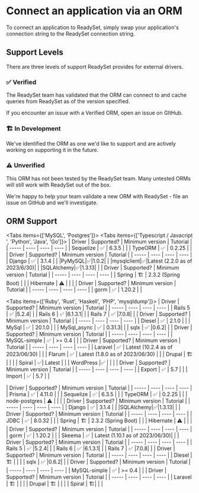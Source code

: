 
# Connect an application via an ORM
To connect an application to ReadySet, simply swap your application's connection string to the ReadySet connection string.

## Support Levels 
There are three levels of support ReadySet provides for external drivers.

### ✅ Verified

The ReadySet team has validated that the ORM can connect to and cache queries from ReadySet as of the version specified.

If you encounter an issue with a Verified ORM, open an issue on GItHub.

### 🏗️ In Development

We've identified the ORM as one we'd like to support and are actively working on supporting it in the future.

### ⚠️ Unverified

This ORM has not been tested by the ReadySet team. Many untested ORMs will still work with ReadySet out of the box.

We're happy to help your team validate a new ORM with ReadySet - file an issue on GitHub and we'll investigate.

## ORM Support
<Tabs items={['MySQL', 'Postgres']}>
<Tab>
<Tabs items={['Typescript / Javacript ', 'Python', 'Java', 'Go']}>
<Tab>
| Driver   | Supported? | Minimum version | Tutorial | 
| ----- | ---- | ---- | ---- |
| Sequelize | ✅ |  6.3.5 | |
| TypeORM | ✅ | 0.2.25 | |
</Tab>
<Tab>
| Driver   | Supported? | Minimum version | Tutorial | 
| ----- | ---- | ---- | ---- |
| Django  | ✅ | 3.1.4 | |
|PyMySQL|✅|1.0.2| |
|mysqlclient|✅|Latest (2.2.0 as of 2023/6/30)| |
|SQLAlchemy|✅|1.3.13| |
</Tab>
<Tab>
| Driver   | Supported? | Minimum version | Tutorial | 
| ----- | ---- | ---- | ---- |
| Spring | 🏗️ | 2.3.2 (Spring Boot) | |
| Hibernate  |  ⚠️   |   | |
</Tab>
<Tab>
| Driver   | Supported? | Minimum version | Tutorial | 
| ----- | ---- | ---- | ---- |
| gorm  |  ✅ | 1.20.2 | |
</Tab>
</Tabs>

<Tabs items={['Ruby', 'Rust', 'Haskell', 'PHP', 'mysqldump']}>
<Tab>
| Driver   | Supported? | Minimum version | Tutorial | 
| ----- | ---- | ---- | ---- |
| Rails 5 | ✅ |5.2.4| |
| Rails 6 | ✅ |6.1.3.1| |
| Rails 7 | ✅ |7.0.8| |
</Tab>
<Tab>
| Driver   | Supported? | Minimum version | Tutorial | 
| ----- | ---- | ---- | ---- |
| Diesel |  ✅   | 2.1.0 | |
| MySql | ✅ | 20.1.0  | |
| MySql_async | ✅ | 0.31.3| |
| sqlx | ✅ |0.6.2| |
</Tab>
<Tab>
| Driver   | Supported? | Minimum version | Tutorial | 
| ----- | ---- | ---- | ---- |
| MySQL-simple |  ✅  | >= 0.4 | |
</Tab>
<Tab>
| Driver   | Supported? | Minimum version | Tutorial | 
| ----- | ---- | ---- | ---- |
| Laravel |  ✅  | Latest (10.2.4 as of 2023/06/30) | |
| Flarum |  ✅  | Latest (1.8.0 as of 2023/06/30) | |
| Drupal |  🏗️  | | |
| Spiral | ✅| Latest | |
| WordPress |✅ | | |
</Tab>
<Tab>
| Driver   | Supported? | Minimum version | Tutorial | 
| ----- | ---- | ---- | ---- |
| Export | ✅ |   5.7 | |
| Import | ✅ |   5.7 | |
</Tab>
</Tabs>
</Tab>

<Tab>
<Tabs items={['Typescript / Javacript ', 'Python', 'Java', 'Go']}>
<Tab>
| Driver   | Supported? | Minimum version | Tutorial | 
| ----- | ---- | ---- | ---- |
| Prisma  | ✅ |   4.11.0 | |
| Sequelize | ✅ |  6.3.5 | |
| TypeORM | ✅ | 0.2.25 | |
| node-postgres | ⚠️ | | |
</Tab>
<Tab>
| Driver   | Supported? | Minimum version | Tutorial | 
| ----- | ---- | ---- | ---- |
| Django  | ✅ | 3.1.4 | |
|SQLAlchemy|✅|1.3.13| |
</Tab>
<Tab>
| Driver   | Supported? | Minimum version | Tutorial | 
| ----- | ---- | ---- | ---- |
| JDBC  |  ✅  |  8.0.32  | |
| Spring | 🏗️ | 2.3.2 (Spring Boot) | |
| Hibernate  |  ⚠️   |   | |
</Tab>
<Tab>
| Driver   | Supported? | Minimum version | Tutorial | 
| ----- | ---- | ---- | ---- |
| gorm  |  ✅ | 1.20.2 | |
| Skeema | ✅ | Latest (1.10.1 as of 2023/06/30)| |
</Tab>
</Tabs>
<Tabs items={['Ruby', 'Rust', 'Haskell', 'PHP']}>
<Tab>
| Driver   | Supported? | Minimum version | Tutorial | 
| ----- | ---- | ---- | ---- |
| Rails 5 | ✅ |5.2.4| |
| Rails 6 | ✅ |6.1.3.1| |
| Rails 7 | ✅ |7.0.8| |
</Tab>
<Tab>
| Driver   | Supported? | Minimum version | Tutorial | 
| ----- | ---- | ---- | ---- |
| Diesel |  🏗️   |  | |
| sqlx | ✅ |0.6.2| |
</Tab>
<Tab>
| Driver   | Supported? | Minimum version | Tutorial | 
| ----- | ---- | ---- | ---- |
| MySQL-simple |  ✅  | >= 0.4 | |
</Tab>
<Tab>
| Driver   | Supported? | Minimum version | Tutorial | 
| ----- | ---- | ---- | ---- |
| Laravel |   🏗️  | | |
| Drupal |  🏗️  | | |
| Spiral | 🏗️| | |
</Tab>
</Tabs>
</Tab>
</Tabs>

